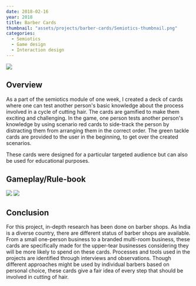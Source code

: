 ```yaml
---
date: 2018-02-16
year: 2018
title: Barber Cards
thumbnail: "assets/projects/barber-cards/Semiotics-thumbnail.png"
categories:
  - Semiotics
  - Game design
  - Interaction design
---
```


![](../../assets/projects/barber-cards/poster.png)

## Overview

As a part of the semiotics module of one week, I created a deck of cards where one can test another person's basic knowledge about the process involved in a cycle of cutting hair. The cards are gamified to make them exciting and challenging. In the game, one person tests another person's knowledge by using scenario red cards to side-track the person by distracting them from arranging them in the correct order. The green tackle cards are provided to the user in the beginning, to get over the created scenarios.

These cards were designed for a particular targeted audience but can also be used for educational purposes.

## Gameplay/Rule-book

![](../../assets/projects/barber-cards/booklet.png)
![](../../assets/projects/barber-cards/cardpattern.png)

## Conclusion

For this project, in-depth research has been done on barber shops. As India is a diverse country, there are different status of barber shops are available. From a small one-person business to a branded multi-room business, these cards are specifically made for the upper-tear businesses considering they will be more likely to spend on these cards. Processes and tools used in the projects are identified through interviews and observations. Though different approaches might be used by individual barbers based on personal choice, these cards give a fair idea of every step that should be involved in cutting of hair.
